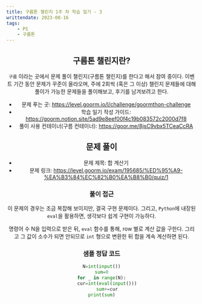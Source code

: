 ---
title: 구름톤 챌린지 1주 차 학습 일기 - 3
writtendate: 2023-08-16
tags:
    - PS
    - 구름톤
---

<Header />

## 구름톤 챌린지란?

`구름` 이라는 곳에서 문제 풀이 챌린지(구름톤 챌린지)를 한다고 해서 참여 중이다. 이벤트 기간 동안 문제가 꾸준이 올라오며, 주에 2회씩 (혹은 그 이상) 챌린지 문제들에 대해 풀이가 가능한 문제들을 풀이해보고, 후기를 남겨보려고 한다.

- 문제 푸는 곳: https://level.goorm.io/l/challenge/goormthon-challenge
- 학습 일기 작성 가이드: https://goorm.notion.site/5ad9e8eef00f4c19b083572c2000d7f8
- 풀이 사용 컨테이너(구름 컨테이너): https://goor.me/8jsC9vbx5TCeaCcRA

## 문제 풀이

- 문제 제목: 합 계산기
- 문제 링크: https://level.goorm.io/exam/195685/%ED%95%A9-%EA%B3%84%EC%82%B0%EA%B8%B0/quiz/1

### 풀이 접근

이 문제의 경우는 조금 복잡해 보이지만, 결국 구현 문제이다. 그리고, `Python`에 내장된 `eval`을 활용하면, 생각보다 쉽게 구현이 가능하다.

명령어 수 N을 입력으로 받은 뒤, `eval` 함수를 통해, row 별로 계산 값을 구한다. 그리고 그 값이 소수가 되면 안되므로 `int` 형으로 변환한 뒤 합을 계속 계산하면 된다.

### 샘플 정답 코드

```python
N=int(input())
sum=0
for _ in range(N):
	cur=int(eval(input()))
	sum+=cur
print(sum)
```

<TagList />
<Comment />
